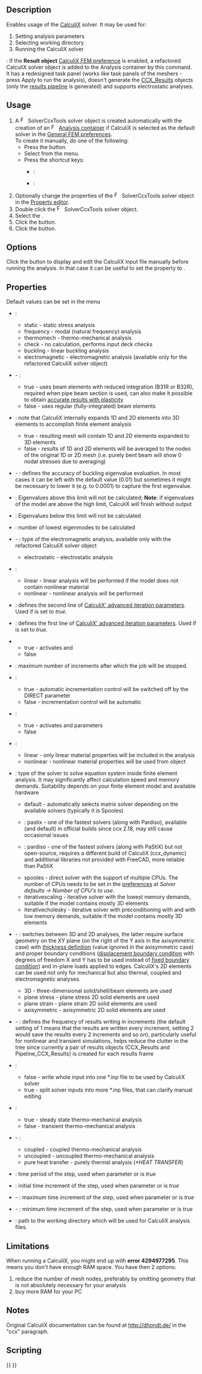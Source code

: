<languages/>
<translate>

<!--T:35-->
{{Docnav
|[[FEM_FemMesh2Mesh|FEM mesh to mesh]]
|[[FEM_SolverElmer|Solver Elmer]]
|[[FEM_Workbench|FEM]]
|IconL=FEM_FemMesh2Mesh.svg
|IconR=FEM_SolverElmer.svg
|IconC=Workbench_FEM.svg
}}

<!--T:1-->
{{GuiCommand
|Name=FEM SolverCalculixCcxtools
|MenuLocation=Solve → Solver CalculiX Standard
|Workbenches=[[FEM_Workbench|FEM]]
|Shortcut={{VersionMinus|1.0}}: {{KEY|S}} {{KEY|X}}<br>{{VersionPlus|1.1}}: {{KEY|S}} {{KEY|C}}
|SeeAlso=[[FEM_tutorial|FEM tutorial]]
}}

==Description== <!--T:4-->

<!--T:11-->
Enables usage of the [https://en.wikipedia.org/wiki/Calculix CalculiX] solver. It may be used for:
# Setting analysis parameters
# Selecting working directory
# Running the CalculiX solver

<!--T:48-->
{{Version|1.1}}: If the '''Result object''' [[FEM_Preferences#CalculiX|CalculiX FEM preference]] is enabled, a refactored CalculiX solver object is added to the Analysis container by this command. It has a redesigned task panel (works like task panels of the meshers - press Apply to run the analysis), doesn't generate the [[FEM_ResultShow|CCX_Results]] objects (only the [[FEM_PostPipelineFromResult|results pipeline]] is generated) and supports electrostatic analyses.

==Usage== <!--T:5-->

<!--T:12-->
# A [[Image:FEM_SolverCalculixCcxtools.svg|16px]] SolverCcxTools solver object is created automatically with the creation of an [[Image:FEM_Analysis.svg|16px|link=FEM_Analysis]] [[FEM_Analysis|Analysis container]] if CalculiX is selected as the default solver in the [[FEM_Preferences#General|General FEM preferences]].<br>To create it manually, do one of the following:
#* Press the {{Button|[[Image:FEM_SolverCalculixCcxtools.svg|16px]] [[FEM_SolverCalculixCcxtools|Solver CalculiX Standard]]}} button.
#* Select {{MenuCommand|Solve → [[Image:FEM_SolverCalculixCcxtools.svg|16px]] Solver CalculiX Standard}} from the menu.
#* Press the shortcut keys:
#** {{VersionMinus|1.0}}: {{KEY|S}} {{KEY|X}}
#** {{VersionPlus|1.1}}: {{KEY|S}} {{KEY|C}}
# Optionally change the properties of the [[Image:FEM_SolverCalculixCcxtools.svg|16px]] SolverCcxTools solver object in the [[Property_editor|Property editor]].
# Double click the [[Image:FEM_SolverCalculixCcxtools.svg|16px]] SolverCcxTools solver object.
# Select the {{MenuCommand|Analysis type}}.
# Click the {{Button|Write .inp file}} button.
# Click the {{Button|Run CalculiX}} button.

==Options== <!--T:6-->

<!--T:13-->
Click the {{Button|Edit .inp file}} button to display and edit the CalculiX input file manually before running the analysis. In that case it can be useful to set the {{PropertyData|Split Input Writer}} property to {{True}}.

==Properties== <!--T:7-->

<!--T:14-->
Default values can be set in the menu {{MenuCommand|Edit → Preferences → FEM → CalculiX}}

<!--T:15-->
* {{PropertyData|Analysis Type}}:
** static - static stress analysis
** frequency - modal (natural frequency) analysis
** thermomech - thermo-mechanical analysis
** check - no calculation, performs input deck checks
** buckling - linear buckling analysis {{Version|0.20}}
** electromagnetic - electromagnetic analysis (available only for the refactored CalculiX solver object) {{Version|1.1}}

<!--T:41-->
* {{PropertyData|Beam Reduced Integration}} - {{Version|1.0}}:
** true - uses beam elements with reduced integration (B31R or B32R), required when pipe beam section is used, can also make it possible to obtain [https://forum.freecad.org/viewtopic.php?t=61233 accurate results with plasticity]
** false - uses regular (fully-integrated) beam elements

<!--T:16-->
* {{PropertyData|Beam Shell Result Output 3D}}: note that CalculiX internally expands 1D and 2D elements into 3D elements to accomplish finite element analysis
** true - resulting mesh will contain 1D and 2D elements expanded to 3D elements
** false - results of 1D and 2D elements will be averaged to the nodes of the original 1D or 2D mesh (i.e. purely bent beam will show 0 nodal stresses due to averaging)

<!--T:47-->
* {{PropertyData|Buckling Accuracy}} - {{Version|1.1}}: defines the accuracy of buckling eigenvalue evaluation. In most cases it can be left with the default value (0.01) but sometimes it might be necessary to lower it (e.g. to 0.0001) to capture the first eigenvalue.

<!--T:17-->
* {{PropertyData|Eigenmode High Limit}}: Eigenvalues above this limit will not be calculated; '''Note''': if eigenvalues of the model are above the high limit, CalculiX will finish without output

<!--T:18-->
* {{PropertyData|Eigenmode Low Limit}}: Eigenvalues below this limit will not be calculated

<!--T:19-->
* {{PropertyData|Eigenmodes Count}}: number of lowest eigenmodes to be calculated

<!--T:49-->
* {{PropertyData|Electromagnetic Mode}} - {{Version|1.0}}: type of the electromagnetic analysis, available only with the refactored CalculiX solver object
** electrostatic - electrostatic analysis

<!--T:20-->
* {{PropertyData|Geometric Nonlinearity}}:
** linear - linear analysis will be performed if the model does not contain nonlinear material
** nonlinear - nonlinear analysis will be performed

<!--T:21-->
* {{PropertyData|Iterations Control parameter Cutb}}: defines the second line of [http://www.dhondt.de/ccx_2.17.pdf#subsection.8.24 CalculiX' advanced iteration parameters]. Used if {{PropertyData|Iterations Control Parameter Time Use}} is set to ''true''.

<!--T:22-->
* {{PropertyData|Iterations Control Parameter Iter}}: defines the first line of [http://www.dhondt.de/ccx_2.17.pdf#subsection.8.24 CalculiX' advanced iteration parameters]. Used if {{PropertyData|Iterations Control Parameter Time Use}} is set to ''true''.

<!--T:23-->
* {{PropertyData|Iterations Control Parameter Time Use}}
** true - activates {{PropertyData|Iterations Control parameter Cutb}} and {{PropertyData|Iterations Control Parameter Iter}}
** false

<!--T:24-->
* {{PropertyData|Iterations Maximum}}: maximum number of increments after which the job will be stopped.

<!--T:25-->
* {{PropertyData|Iterations User Defined Incrementations}}:
** true - automatic incrementation control will be switched off by the DIRECT parameter
** false - incrementation control will be automatic

<!--T:26-->
* {{PropertyData|Iterations User Defined Time Step Length}}:
** true - activates {{PropertyData|Time End}} and {{PropertyData|Time Initial Step}} parameters
** false

<!--T:27-->
* {{PropertyData|Material Nonlinearity}}:
** linear - only linear material properties will be included in the analysis
** nonlinear - nonlinear material properties will be used from {{KEY|[[Image:FEM_MaterialMechanicalNonlinear.svg|24px]] [[FEM_MaterialMechanicalNonlinear|Nonlinear mechanical material]]}} object

<!--T:28-->
* {{PropertyData|Matrix Solver Type}}: type of the solver to solve equation system inside finite element analysis. It may significantly affect calculation speed and memory demands. Suitability depends on your finite element model and available hardware
** default - automatically selects matrix solver depending on the available solvers (typically it is Spooles)
** {{Version|1.0}}: pastix - one of the fastest solvers (along with Pardiso), available (and default) in official builds since ccx 2.18, may still cause occasional issues
** {{Version|1.0}}: pardiso - one of the fastest solvers (along with PaStiX) but not open-source, requires a different build of CalculiX (ccx_dynamic) and additional libraries not provided with FreeCAD, more reliable than PaStiX
** spooles - direct solver with the support of multiple CPUs. The number of CPUs needs to be set in the [[FEM_Preferences#CalculiX|preferences]]  at ''Solver defaults → Number of CPU's to use''.
** iterativescaling - iterative solver with the lowest memory demands, suitable if the model contains mostly 3D elements
** iterativecholesky - iterative solver with preconditioning with and with low memory demands, suitable if the model contains mostly 3D elements

<!--T:42-->
* {{PropertyData|Model Space}} - {{Version|1.0}}: switches between 3D and 2D analyses, the latter require surface geometry on the XY plane (on the right of the Y axis in the axisymmetric case) with [[FEM_ElementGeometry2D|thickness definition]] (value ignored in the axisymmetric case) and proper boundary conditions ([[FEM_ConstraintDisplacement|displacement boundary condition]] with degrees of freedom X and Y has to be used instead of [[FEM_ConstraintFixed|fixed boundary condition]]) and in-plane loads applied to edges. CalculiX's 2D elements can be used not only for mechanical but also thermal, coupled and electromagnetic analyses.
** 3D - three-dimensional solid/shell/beam elements are used
** plane stress - plane stress 2D solid elements are used
** plane strain - plane strain 2D solid elements are used
** axisymmetric - axisymmetric 2D solid elements are used

<!--T:43-->
* {{PropertyData|Output Frequency}} - {{Version|1.0}}: defines the frequency of results writing in increments (the default setting of 1 means that the results are written every increment, setting 2 would save the results every 2 increments and so on), particularly useful for nonlinear and transient simulations, helps reduce the clutter in the tree since currently a pair of results objects (CCX_Results and Pipeline_CCX_Results) is created for each results frame

<!--T:29-->
* {{PropertyData|Split Input Writer}}:
** false - write whole input into one *.inp file to be used by CalculiX solver
** true - split solver inputs into more *.inp files, that can clarify manual editing

<!--T:30-->
* {{PropertyData|Thermo Mech Steady State}}:
** true - steady state thermo-mechanical analysis
** false - transient thermo-mechanical analysis

<!--T:46-->
* {{PropertyData|Thermo Mech Type}} - {{Version|1.0}}:
** coupled - coupled thermo-mechanical analysis
** uncoupled - uncoupled thermo-mechanical analysis
** pure heat transfer - purely thermal analysis (''*HEAT TRANSFER'')

<!--T:31-->
* {{PropertyData|Time End}}: time period of the step, used when parameter {{PropertyData|Iterations User Defined Incrementations}} or {{PropertyData|Iterations User Defined Time Step Length}} is ''true''

<!--T:32-->
* {{PropertyData|Time Initial Step}}: initial time increment of the step, used when parameter {{PropertyData|Iterations User Defined Incrementations}} or {{PropertyData|Iterations User Defined Time Step Length}} is ''true''

<!--T:44-->
* {{PropertyData|Time Maximum Step}} - {{Version|1.0}}: maximum time increment of the step, used when parameter {{PropertyData|Iterations User Defined Incrementations}} or {{PropertyData|Iterations User Defined Time Step Length}} is ''true''

<!--T:45-->
* {{PropertyData|Time Minimum Step}} - {{Version|1.0}}: minimum time increment of the step, used when parameter {{PropertyData|Iterations User Defined Incrementations}} or {{PropertyData|Iterations User Defined Time Step Length}} is ''true''

<!--T:33-->
* {{PropertyData|Working Dir}}: path to the working directory which will be used for CalculiX analysis files.

==Limitations== <!--T:8-->

<!--T:39-->
When running a CalculiX, you might end up with '''error 4294977295'''. This means you don't have enough RAM space. You have then 2 options:
# reduce the number of mesh nodes, preferably by omitting geometry that is not absolutely necessary for your analysis
# buy more RAM for your PC

==Notes== <!--T:9-->

<!--T:34-->
Original CalculiX documentation can be found at http://dhondt.de/ in the "ccx" paragraph.

==Scripting== <!--T:10-->


<!--T:36-->
{{Docnav
|[[FEM_FemMesh2Mesh|FEM mesh to mesh]]
|[[FEM_SolverElmer|Solver Elmer]]
|[[FEM_Workbench|FEM]]
|IconL=FEM_FemMesh2Mesh.svg
|IconR=FEM_SolverElmer.svg
|IconC=Workbench_FEM.svg
}}

</translate>
{{FEM Tools navi{{#translation:}}}}
{{Userdocnavi{{#translation:}}}}